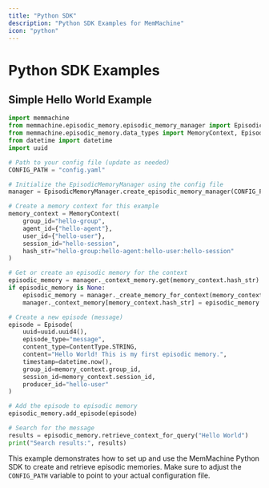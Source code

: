 ```yaml
---
title: "Python SDK"
description: "Python SDK Examples for MemMachine"
icon: "python"
---
```


# Python SDK Examples

## Simple Hello World Example
```python
import memmachine
from memmachine.episodic_memory.episodic_memory_manager import EpisodicMemoryManager
from memmachine.episodic_memory.data_types import MemoryContext, Episode, ContentType
from datetime import datetime
import uuid

# Path to your config file (update as needed)
CONFIG_PATH = "config.yaml"

# Initialize the EpisodicMemoryManager using the config file
manager = EpisodicMemoryManager.create_episodic_memory_manager(CONFIG_PATH)

# Create a memory context for this example
memory_context = MemoryContext(
    group_id="hello-group",
    agent_id={"hello-agent"},
    user_id={"hello-user"},
    session_id="hello-session",
    hash_str="hello-group:hello-agent:hello-user:hello-session"
)

# Get or create an episodic memory for the context
episodic_memory = manager._context_memory.get(memory_context.hash_str)
if episodic_memory is None:
    episodic_memory = manager._create_memory_for_context(memory_context)
    manager._context_memory[memory_context.hash_str] = episodic_memory

# Create a new episode (message)
episode = Episode(
    uuid=uuid.uuid4(),
    episode_type="message",
    content_type=ContentType.STRING,
    content="Hello World! This is my first episodic memory.",
    timestamp=datetime.now(),
    group_id=memory_context.group_id,
    session_id=memory_context.session_id,
    producer_id="hello-user"
)

# Add the episode to episodic memory
episodic_memory.add_episode(episode)

# Search for the message
results = episodic_memory.retrieve_context_for_query("Hello World")
print("Search results:", results)
```
This example demonstrates how to set up and use the MemMachine Python SDK to create and retrieve episodic memories. Make sure to adjust the `CONFIG_PATH` variable to point to your actual configuration file.